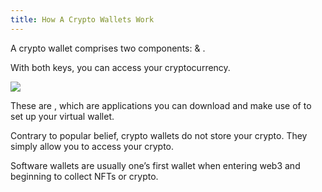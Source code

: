 ```yaml
---
title: How A Crypto Wallets Work
---
```


A crypto wallet comprises two components: <Nutshell glossaryEntry="content/glossary/public_key.mdx" children="Public Key" />  & <Nutshell glossaryEntry="content/glossary/private_key.mdx" children="Private Key" /> .

With both keys, you can access your cryptocurrency.&#x20;

![](/assets/5.jpg)

These are <Nutshell glossaryEntry="content/glossary/software_wallet.mdx" children="Software Wallets" /> , which are applications you can download and make use of to set up your virtual wallet.

Contrary to popular belief, crypto wallets do not store your crypto. They simply allow you to access your crypto.

Software wallets are usually one’s first wallet when entering web3 and beginning to collect NFTs or crypto.
